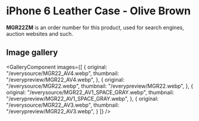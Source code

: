 
# iPhone 6 Leather Case - Olive Brown

<Callout type='info' emoji='👉🏻'>**MGR22ZM** is an order number for this product, used for search engines, auction websites and such.</Callout>

## Image gallery

<GalleryComponent
    images={[
      {
        original: "/everysource/MGR22_AV4.webp",
        thumbnail: "/everypreview/MGR22_AV4.webp",
      },
      {
        original: "/everysource/MGR22.webp",
        thumbnail: "/everypreview/MGR22.webp",
      },
      {
        original: "/everysource/MGR22_AV1_SPACE_GRAY.webp",
        thumbnail: "/everypreview/MGR22_AV1_SPACE_GRAY.webp",
      },
      {
        original: "/everysource/MGR22_AV3.webp",
        thumbnail: "/everypreview/MGR22_AV3.webp",
      }
    ]}
  />
